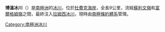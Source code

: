 {{Coord|84|53|S|177|20|E|source:GNIS|display=title}}

'''博溫冰川'''（{{lang-en|Bowin Glacier}}）是[[南極洲|南極洲]]的[[冰川|冰川]]，位於[[杜費克海岸|杜費克海岸]]，全長9公里，流經[[蘇利文嶺|蘇利文嶺]]和[[富爾格姆嶺|富爾格姆嶺]]之間，最終注入[[拉姆西冰川|拉姆西冰川]]，現時由[[南極條約體系|南極條約體系]]管理。

{{DEFAULTSORT:Bowin Glacier}}
[[Category:南極洲冰川|Category:南極洲冰川]]


{{DufekCoast-geo-stub}}